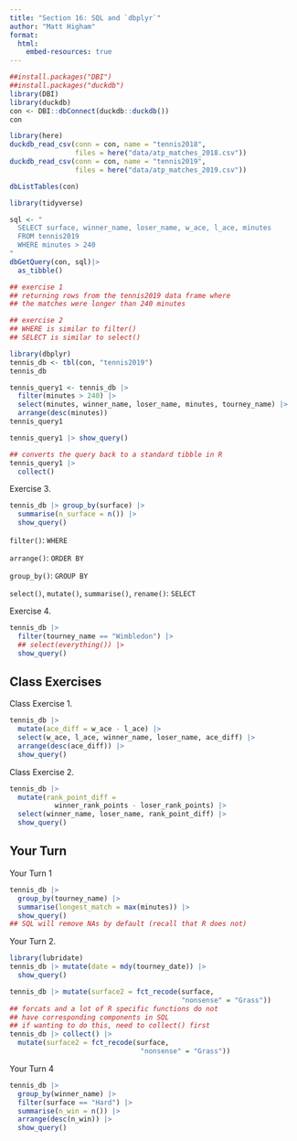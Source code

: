 ```yaml
---
title: "Section 16: SQL and `dbplyr`"
author: "Matt Higham"
format: 
  html:
    embed-resources: true
---
```


```r
##install.packages("DBI")
##install.packages("duckdb")
library(DBI)
library(duckdb)
con <- DBI::dbConnect(duckdb::duckdb())
con

library(here)
duckdb_read_csv(conn = con, name = "tennis2018", 
                files = here("data/atp_matches_2018.csv"))
duckdb_read_csv(conn = con, name = "tennis2019", 
                files = here("data/atp_matches_2019.csv"))

dbListTables(con)
```

```r
library(tidyverse)

sql <- "
  SELECT surface, winner_name, loser_name, w_ace, l_ace, minutes
  FROM tennis2019 
  WHERE minutes > 240
"
dbGetQuery(con, sql)|>
  as_tibble()

## exercise 1
## returning rows from the tennis2019 data frame where
## the matches were longer than 240 minutes

## exercise 2
## WHERE is similar to filter()
## SELECT is similar to select() 
```

```r
library(dbplyr)
tennis_db <- tbl(con, "tennis2019")
tennis_db

tennis_query1 <- tennis_db |> 
  filter(minutes > 240) |> 
  select(minutes, winner_name, loser_name, minutes, tourney_name) |>
  arrange(desc(minutes))
tennis_query1

tennis_query1 |> show_query()

## converts the query back to a standard tibble in R
tennis_query1 |>
  collect()

```

Exercise 3.

```r
tennis_db |> group_by(surface) |>
  summarise(n_surface = n()) |>
  show_query()
```

`filter()`: `WHERE`

`arrange()`: `ORDER BY`

`group_by()`: `GROUP BY`

`select()`, `mutate()`, `summarise()`, `rename()`: `SELECT`

Exercise 4.

```r
tennis_db |>
  filter(tourney_name == "Wimbledon") |>
  ## select(everything()) |>
  show_query()
```

## Class Exercises

Class Exercise 1.

```r
tennis_db |>
  mutate(ace_diff = w_ace - l_ace) |>
  select(w_ace, l_ace, winner_name, loser_name, ace_diff) |>
  arrange(desc(ace_diff)) |>
  show_query()
```

Class Exercise 2.

```r
tennis_db |>
  mutate(rank_point_diff =
           winner_rank_points - loser_rank_points) |>
  select(winner_name, loser_name, rank_point_diff) |>
  show_query()
```

## Your Turn

Your Turn 1

```r
tennis_db |>
  group_by(tourney_name) |>
  summarise(longest_match = max(minutes)) |>
  show_query()
## SQL will remove NAs by default (recall that R does not)
```

Your Turn 2.

```r
library(lubridate)
tennis_db |> mutate(date = mdy(tourney_date)) |>
  show_query()

tennis_db |> mutate(surface2 = fct_recode(surface,
                                          "nonsense" = "Grass"))
## forcats and a lot of R specific functions do not
## have corresponding components in SQL
## if wanting to do this, need to collect() first
tennis_db |> collect() |>
  mutate(surface2 = fct_recode(surface,
                                "nonsense" = "Grass"))
```

Your Turn 4

```r
tennis_db |>
  group_by(winner_name) |>
  filter(surface == "Hard") |>
  summarise(n_win = n()) |>
  arrange(desc(n_win)) |>
  show_query()
  
```


